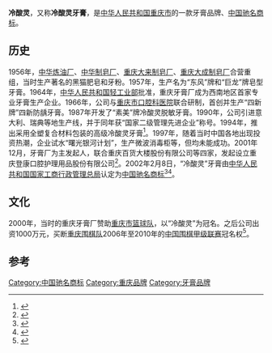 '''冷酸灵'''，又称'''冷酸灵牙膏'''，是[[中华人民共和国|中华人民共和国]][[重庆市|重庆市]]的一款牙膏品牌、[[中国驰名商标|中国驰名商标]]。

== 历史 ==
1956年，[[中华炼油厂|中华炼油厂]]、[[中华制皂厂|中华制皂厂]]、[[重庆大来制皂厂|重庆大来制皂厂]]、[[重庆大成制皂厂|重庆大成制皂厂]]合营重组，当时生产著名的黑猫肥皂和牙粉。1957年，生产名为“东风”牌和“巨龙”牌皂型牙膏。1964年，[[中华人民共和国轻工业部|中华人民共和国轻工业部]]批准，重庆牙膏厂成为西南地区首家专业牙膏生产企业。1966年，公司与[[重庆市口腔科医院|重庆市口腔科医院]]联合研制，首创并生产“四新牌”四新防龋牙膏。1987年开发了“素美”牌冷酸灵脱敏牙膏。1990年，公司引进意大利、瑞典等地生产线，并于同年获“国家二级管理先进企业”称号。1994年，推出采用全塑复合材料包装的高级冷酸灵牙膏<ref>{{Cite book|title=重庆百科全书|last=《重庆百科全书》编纂委员会编|first=|publisher=重庆：[[重庆出版社|重庆出版社]]|year=1999.12|isbn=7-5366-4349-7|location=|pages=272}}</ref>。1997年，随着当时中国各地出现投资热潮，企业试水“曙光银河计划”，生产微波消毒柜等，但均未能成功。2001年12月，牙膏厂为主发起人，联合重庆百货大楼股份有限公司等四家，发起设立重庆登康口腔护理用品股份有限公司<ref>{{Cite book|title=江北区文史资料 第17辑|last=重庆市江北区政协学习文史资料委员会|first=|publisher=重庆市江北区政协学习文史资料委员会|year=2006.12|isbn=|location=|pages=147-150}}</ref>。2002年2月8日，“冷酸灵”牙膏由[[中华人民共和国国家工商行政管理总局|中华人民共和国国家工商行政管理总局]]认定为[[中国驰名商标|中国驰名商标]]<ref>{{Cite book|title=中国工商行政管理年鉴 2002|last=《中国工商行政管理年鉴》编辑部编|first=|publisher=北京：[[中国工商出版社|中国工商出版社]]|year=|isbn=|location=|pages=316}}</ref><ref>{{Cite book|title=中国工商行政管理年鉴 2003 YEARBOOK OF INDUSTRY AND COMMERCE ADMINISTRATION OF CHINA|last=中国工商象征管理年鉴编辑部|first=|publisher=北京：中国工商出版社|year=2003|isbn=|location=|pages=356}}</ref>。

==文化 ==
2000年，当时的重庆牙膏厂赞助[[重庆市篮球队|重庆市篮球队]]，以“冷酸灵”为冠名。之后公司出资1000万元，买断[[重庆围棋队|重庆围棋队]]2006年至2010年的[[中国围棋甲级联赛|中国围棋甲级联赛]]冠名权<ref>{{Cite book|title=重庆年鉴 2006 简明本|last=陈和平主编|first=|publisher=重庆年鉴社|year=2006.09|isbn=|location=|pages=273}}</ref>。

==参考 ==
{{reflist}}

[[Category:中国驰名商标|Category:中国驰名商标]]
[[Category:重庆品牌|Category:重庆品牌]]
[[Category:牙膏品牌|Category:牙膏品牌]]
